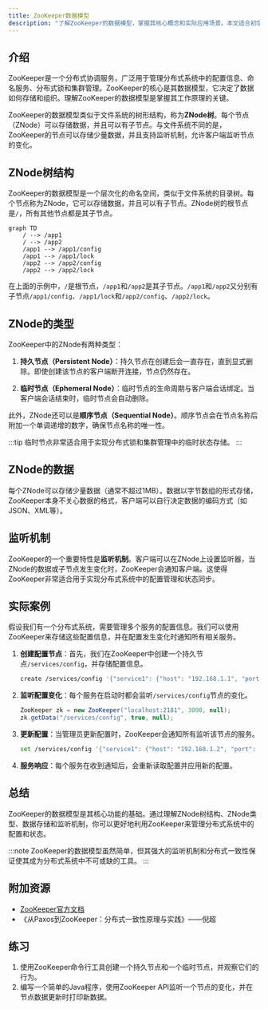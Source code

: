```yaml
---
title: ZooKeeper数据模型
description: "了解ZooKeeper的数据模型，掌握其核心概念和实际应用场景。本文适合初学者，包含清晰的解释、代码示例和实际案例。"
---
```


## 介绍

ZooKeeper是一个分布式协调服务，广泛用于管理分布式系统中的配置信息、命名服务、分布式锁和集群管理。ZooKeeper的核心是其数据模型，它决定了数据如何存储和组织。理解ZooKeeper的数据模型是掌握其工作原理的关键。

ZooKeeper的数据模型类似于文件系统的树形结构，称为**ZNode树**。每个节点（ZNode）可以存储数据，并且可以有子节点。与文件系统不同的是，ZooKeeper的节点可以存储少量数据，并且支持监听机制，允许客户端监听节点的变化。

## ZNode树结构

ZooKeeper的数据模型是一个层次化的命名空间，类似于文件系统的目录树。每个节点称为ZNode，它可以存储数据，并且可以有子节点。ZNode树的根节点是`/`，所有其他节点都是其子节点。

```mermaid
graph TD
    / --> /app1
    / --> /app2
    /app1 --> /app1/config
    /app1 --> /app1/lock
    /app2 --> /app2/config
    /app2 --> /app2/lock
```

在上面的示例中，`/`是根节点，`/app1`和`/app2`是其子节点。`/app1`和`/app2`又分别有子节点`/app1/config`、`/app1/lock`和`/app2/config`、`/app2/lock`。

## ZNode的类型

ZooKeeper中的ZNode有两种类型：

1. **持久节点（Persistent Node）**：持久节点在创建后会一直存在，直到显式删除。即使创建该节点的客户端断开连接，节点仍然存在。

2. **临时节点（Ephemeral Node）**：临时节点的生命周期与客户端会话绑定。当客户端会话结束时，临时节点会自动删除。

此外，ZNode还可以是**顺序节点（Sequential Node）**。顺序节点会在节点名称后附加一个单调递增的数字，确保节点名称的唯一性。

:::tip
临时节点非常适合用于实现分布式锁和集群管理中的临时状态存储。
:::

## ZNode的数据

每个ZNode可以存储少量数据（通常不超过1MB）。数据以字节数组的形式存储，ZooKeeper本身不关心数据的格式，客户端可以自行决定数据的编码方式（如JSON、XML等）。

## 监听机制

ZooKeeper的一个重要特性是**监听机制**。客户端可以在ZNode上设置监听器，当ZNode的数据或子节点发生变化时，ZooKeeper会通知客户端。这使得ZooKeeper非常适合用于实现分布式系统中的配置管理和状态同步。

## 实际案例

假设我们有一个分布式系统，需要管理多个服务的配置信息。我们可以使用ZooKeeper来存储这些配置信息，并在配置发生变化时通知所有相关服务。

1. **创建配置节点**：首先，我们在ZooKeeper中创建一个持久节点`/services/config`，并存储配置信息。

    ```bash
    create /services/config '{"service1": {"host": "192.168.1.1", "port": 8080}}'
    ```

2. **监听配置变化**：每个服务在启动时都会监听`/services/config`节点的变化。

    ```java
    ZooKeeper zk = new ZooKeeper("localhost:2181", 3000, null);
    zk.getData("/services/config", true, null);
    ```

3. **更新配置**：当管理员更新配置时，ZooKeeper会通知所有监听该节点的服务。

    ```bash
    set /services/config '{"service1": {"host": "192.168.1.2", "port": 8080}}'
    ```

4. **服务响应**：每个服务在收到通知后，会重新读取配置并应用新的配置。

## 总结

ZooKeeper的数据模型是其核心功能的基础。通过理解ZNode树结构、ZNode类型、数据存储和监听机制，你可以更好地利用ZooKeeper来管理分布式系统中的配置和状态。

:::note
ZooKeeper的数据模型虽然简单，但其强大的监听机制和分布式一致性保证使其成为分布式系统中不可或缺的工具。
:::

## 附加资源

- [ZooKeeper官方文档](https://zookeeper.apache.org/doc/current/)
- 《从Paxos到ZooKeeper：分布式一致性原理与实践》——倪超

## 练习

1. 使用ZooKeeper命令行工具创建一个持久节点和一个临时节点，并观察它们的行为。
2. 编写一个简单的Java程序，使用ZooKeeper API监听一个节点的变化，并在节点数据更新时打印新数据。
